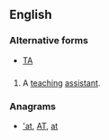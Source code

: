 {{also|Appendix:Variations of "ta"}}
==English==

===Alternative forms===
* [[TA]]

==={{initialism-old|en}}===
{{head|en}}

# {{pos n}} A [[teach]]ing [[assistant]].

===Anagrams===
* [['at#English|'at]], [[AT#English|AT]], [[at#English|at]]